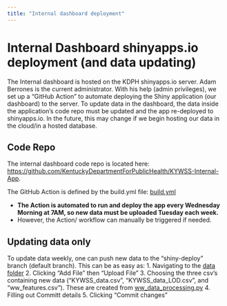 ```yaml
---
title: "Internal dashboard deployment"
---
```


# Internal Dashboard shinyapps.io deployment (and data updating)

The Internal dashboard is hosted on the KDPH shinyapps.io server. Adam Berrones is the current administrator. With his help (admin privileges), we set up a “GitHub Action” to automate deploying the Shiny application (our dashboard) to the server. To update data in the dashboard, the data inside the application’s code repo must be updated and the app re-deployed to shinyapps.io. In the future, this may change if we begin hosting our data in the cloud/in a hosted database.

## Code Repo
The internal dashboard code repo is located here: [https://github.com/KentuckyDepartmentForPublicHealth/KYWSS-Internal-App](https://github.com/KentuckyDepartmentForPublicHealth/KYWSS-Internal-App).

The GitHub Action is defined by the build.yml file: [build.yml](https://github.com/KentuckyDepartmentForPublicHealth/KYWSS-Internal-App/blob/shiny-deploy/.github/workflows/build.yml)

- **The Action is automated to run and deploy the app every Wednesday Morning at 7AM, so new data must be uploaded Tuesday each week.**
- However, the Action/ workflow can manually be triggered if needed.


## Updating data only
To update data weekly, one can push new data to the "shiny-deploy" branch (default branch). This can be as easy as:
1. Navigating to the [data folder](https://github.com/KentuckyDepartmentForPublicHealth/KYWSS-Internal-App/tree/shiny-deploy/data)
2. Clicking "Add File" then "Upload File"
3. Choosing the three csv's containing new data ("KYWSS_data.csv", "KYWSS_data_LOD.csv", and "ww_features.csv"). These are created from [ww_data_processing.py](../../python/ww_data_processing.py)
4. Filling out Committ details
5. Clicking "Commit changes"

